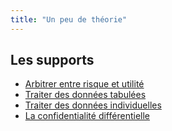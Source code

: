 ```yaml
---
title: "Un peu de théorie"
---
```


## Les supports

- [Arbitrer entre risque et utilité](supports/arbitrer-risque-utilite.qmd)
- [Traiter des données tabulées](supports/donnees-tabulees.qmd)
- [Traiter des données individuelles](supports/donnees-individuelles.qmd)
- [La confidentialité différentielle](supports/confidentialite-differentielle.qmd)
